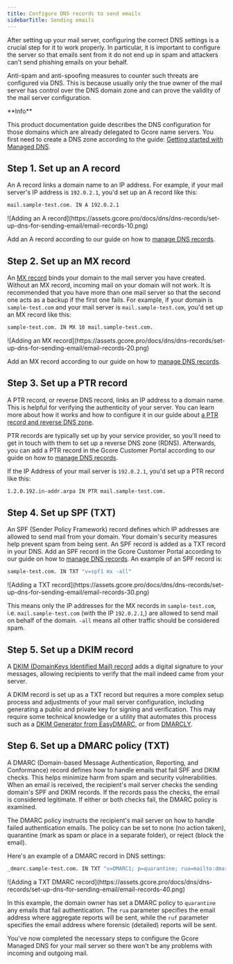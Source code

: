 ---
title: Configure DNS records to send emails
sidebarTitle: Sending emails
---

After setting up your mail server, configuring the correct DNS settings is a crucial step for it to work properly. In particular, it is important to configure the server so that emails sent from it do not end up in spam and attackers can't send phishing emails on your behalf.

Anti-spam and anti-spoofing measures to counter such threats are configured via DNS. This is because usually only the true owner of the mail server has control over the DNS domain zone and can prove the validity of the mail server configuration.

<Info>
**Info**

This product documentation guide describes the DNS configuration for those domains which are already delegated to Gcore name servers. You first need to create a DNS zone according to the guide: [Getting started with Managed DNS](/dns/manage-a-dns-zone).
</Info>

## Step 1. Set up an A record

An A record links a domain name to an IP address. For example, if your mail server's IP address is `192.0.2.1`, you'd set up an A record like this:

```sh
mail.sample-test.com. IN A 192.0.2.1
 ```


<Frame>![Adding an A record](https://assets.gcore.pro/docs/dns/dns-records/set-up-dns-for-sending-email/email-records-10.png)</Frame>



Add an A record according to our guide on how to [manage DNS records](/dns/dns-records/manage-dns-records-non-advanced-interface-mode).

## Step 2. Set up an MX record

An [MX record](https://gcore.com/learning/dns-mx-record-explained/) binds your domain to the mail server you have created. Without an MX record, incoming mail on your domain will not work. It is recommended that you have more than one mail server so that the second one acts as a backup if the first one fails. For example, if your domain is `sample-test.com` and your mail server is `mail.sample-test.com`, you'd set up an MX record like this:

```sh
sample-test.com. IN MX 10 mail.sample-test.com.
 ```


<Frame>![Adding an MX record](https://assets.gcore.pro/docs/dns/dns-records/set-up-dns-for-sending-email/email-records-20.png)</Frame>



Add an MX record according to our guide on how to [manage DNS records](/dns/dns-records/manage-dns-records-non-advanced-interface-mode).

## Step 3. Set up a PTR record

A PTR record, or reverse DNS record, links an IP address to a domain name. This is helpful for verifying the authenticity of your server. You can learn more about how it works and how to configure it in our guide about [a PTR record and reverse DNS zone](/dns/dns-records/set-up-a-ptr-record-and-reverse-dns-zone).

PTR records are typically set up by your service provider, so you'll need to get in touch with them to set up a reverse DNS zone (RDNS). Afterwards, you can add a PTR record in the Gcore Customer Portal according to our guide on how to [manage DNS records](/dns/dns-records/manage-dns-records-non-advanced-interface-mode).

If the IP Address of your mail server is `192.0.2.1`, you'd set up a PTR record like this:

```sh
1.2.0.192.in-addr.arpa IN PTR mail.sample-test.com.
 ```

## Step 4. Set up SPF (TXT)

An SPF (Sender Policy Framework) record defines which IP addresses are allowed to send mail from your domain. Your domain's security measures help prevent spam from being sent. An SPF record is added as a TXT record in your DNS. Add an SPF record in the Gcore Customer Portal according to our guide on how to [manage DNS records](/dns/dns-records/manage-dns-records-non-advanced-interface-mode). An example of an SPF record is:

```sh
sample-test.com. IN TXT "v=spf1 mx -all"
 ```


<Frame>![Adding a TXT record](https://assets.gcore.pro/docs/dns/dns-records/set-up-dns-for-sending-email/email-records-30.png)</Frame>



This means only the IP addresses for the MX records in `sample-test.com`, i.e. `mail.sample-test.com` (with the IP `192.0.2.1`,) are allowed to send mail on behalf of the domain. `-all` means all other traffic should be considered spam.

## Step 5. Set up a DKIM record

A [DKIM (DomainKeys Identified Mail) record](https://gcore.com/learning/what-is-a-dkim-record/) adds a digital signature to your messages, allowing recipients to verify that the mail indeed came from your server.

A DKIM record is set up as a TXT record but requires a more complex setup process and adjustments of your mail server configuration, including generating a public and private key for signing and verification. This may require some technical knowledge or a utility that automates this process such as a [DKIM Generator from EasyDMARC](https://easydmarc.com/tools/dkim-record-generator), or from [DMARCLY](https://dmarcly.com/tools/dkim-record-generator).

## Step 6. Set up a DMARC policy (TXT)

A DMARC (Domain-based Message Authentication, Reporting, and Conformance) record defines how to handle emails that fail SPF and DKIM checks. This helps minimize harm from spam and security vulnerabilities. When an email is received, the recipient's mail server checks the sending domain's SPF and DKIM records. If the records pass the checks, the email is considered legitimate. If either or both checks fail, the DMARC policy is examined.

The DMARC policy instructs the recipient's mail server on how to handle failed authentication emails. The policy can be set to none (no action taken), quarantine (mark as spam or place in a separate folder), or reject (block the email).

Here's an example of a DMARC record in DNS settings:

```sh
_dmarc.sample-test.com. IN TXT "v=DMARC1; p=quarantine; rua=mailto:dmarc@sample-test.com; ruf=mailto:dmarc-forensics@sample-test.com;"
 ```


<Frame>![Adding a TXT DMARC record](https://assets.gcore.pro/docs/dns/dns-records/set-up-dns-for-sending-email/email-records-40.png)</Frame>



In this example, the domain owner has set a DMARC policy to `quarantine` any emails that fail authentication. The `rua` parameter specifies the email address where aggregate reports will be sent, while the `ruf` parameter specifies the email address where forensic (detailed) reports will be sent.

You've now completed the necessary steps to configure the Gcore Managed DNS for your mail server so there won't be any problems with incoming and outgoing mail.